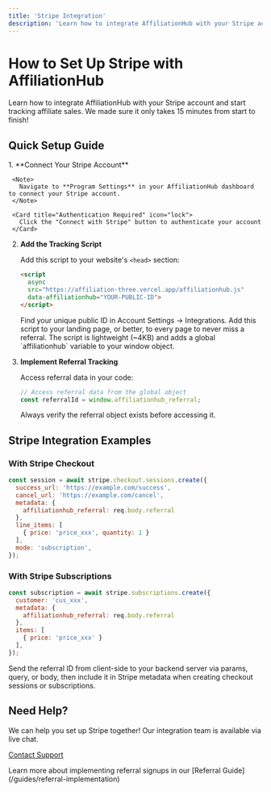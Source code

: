 ```yaml
---
title: 'Stripe Integration'
description: 'Learn how to integrate AffiliationHub with your Stripe account. Setup takes only 15 minutes!'
---
```


# How to Set Up Stripe with AffiliationHub

Learn how to integrate AffiliationHub with your Stripe account and start tracking affiliate sales. We made sure it only takes 15 minutes from start to finish!

## Quick Setup Guide

<Steps>
  1. **Connect Your Stripe Account**
     
     <Note>
       Navigate to **Program Settings** in your AffiliationHub dashboard to connect your Stripe account.
     </Note>

     <Card title="Authentication Required" icon="lock">
       Click the "Connect with Stripe" button to authenticate your account
     </Card>

  2. **Add the Tracking Script**
     
     Add this script to your website's `<head>` section:

     ```html
     <script 
       async 
       src="https://affiliation-three.vercel.app/affiliationhub.js" 
       data-affiliationhub="YOUR-PUBLIC-ID">
     </script>
     ```

     <Note>
       Find your unique public ID in Account Settings -> Integrations.
       Add this script to your landing page, or better, to every page to never miss a referral.
       The script is lightweight (~4KB) and adds a global `affiliationhub` variable to your window object.
     </Note>

  3. **Implement Referral Tracking**
     
     Access referral data in your code:

     ```javascript
     // Access referral data from the global object
     const referralId = window.affiliationhub_referral;
     ```

     <Warning>
       Always verify the referral object exists before accessing it.
     </Warning>
</Steps>

## Stripe Integration Examples

### With Stripe Checkout

```javascript
const session = await stripe.checkout.sessions.create({
  success_url: 'https://example.com/success',
  cancel_url: 'https://example.com/cancel',
  metadata: { 
    affiliationhub_referral: req.body.referral 
  },
  line_items: [
    { price: 'price_xxx', quantity: 1 }
  ],
  mode: 'subscription',
});
```

### With Stripe Subscriptions

```javascript
const subscription = await stripe.subscriptions.create({
  customer: 'cus_xxx',
  metadata: { 
    affiliationhub_referral: req.body.referral 
  },
  items: [
    { price: 'price_xxx' }
  ],
});
```

<Note>
  Send the referral ID from client-side to your backend server via params, query, or body, 
  then include it in Stripe metadata when creating checkout sessions or subscriptions.
</Note>

## Need Help?

<Card title="Integration Support" icon="headset">
  We can help you set up Stripe together! Our integration team is available via live chat.
  
  [Contact Support](mailto:support@affiliationhub.com)
</Card>

<Card title="Additional Resources" icon="book">
  Learn more about implementing referral signups in our [Referral Guide](/guides/referral-implementation)
</Card>